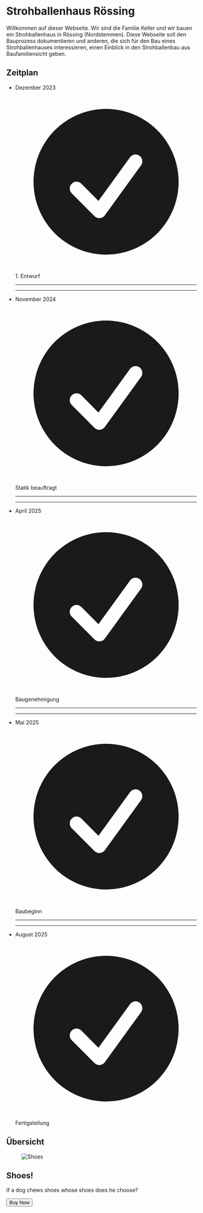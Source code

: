 # Strohballenhaus Rössing

Willkommen auf dieser Webseite. Wir sind die Familie Keller und wir bauen ein
Strohballenhaus in Rössing (Nordstemmen). Diese Webseite soll den Bauprozess
dokumentieren und anderen, die sich für den Bau eines Strohballenhauses
interessieren, einen Einblick in den Strohballenbau aus Baufamiliensicht geben.

## Zeitplan

<div className="bg-base-200 rounded-lg flex justify-center p-4 mb-4">
<ul className="timeline-vertical timeline md:timeline-horizontal">
  <li>
    <div className="timeline-start">Dezember 2023</div>
    <div className="timeline-middle">
      <svg
        xmlns="http://www.w3.org/2000/svg"
        viewBox="0 0 20 20"
        fill="currentColor"
        className="h-5 w-5 text-primary">
        <path
          fill-rule="evenodd"
          d="M10 18a8 8 0 100-16 8 8 0 000 16zm3.857-9.809a.75.75 0 00-1.214-.882l-3.483 4.79-1.88-1.88a.75.75 0 10-1.06 1.061l2.5 2.5a.75.75 0 001.137-.089l4-5.5z"
          clip-rule="evenodd" />
      </svg>
    </div>
    <div className="timeline-end timeline-box">1. Entwurf</div>
    <hr className="bg-primary"/>
  </li>
  <li>
    <hr className="bg-primary" />
    <div className="timeline-start">November 2024</div>
    <div className="timeline-middle">
      <svg
        xmlns="http://www.w3.org/2000/svg"
        viewBox="0 0 20 20"
        fill="currentColor"
        className="h-5 w-5 text-primary">
        <path
          fill-rule="evenodd"
          d="M10 18a8 8 0 100-16 8 8 0 000 16zm3.857-9.809a.75.75 0 00-1.214-.882l-3.483 4.79-1.88-1.88a.75.75 0 10-1.06 1.061l2.5 2.5a.75.75 0 001.137-.089l4-5.5z"
          clip-rule="evenodd" />
      </svg>
    </div>
    <div className="timeline-end timeline-box">Statik beauftragt</div>
    <hr />
  </li>
  <li>
    <hr />
    <div className="timeline-start">April 2025</div>
    <div className="timeline-middle">
      <svg
        xmlns="http://www.w3.org/2000/svg"
        viewBox="0 0 20 20"
        fill="currentColor"
        className="h-5 w-5">
        <path
          fill-rule="evenodd"
          d="M10 18a8 8 0 100-16 8 8 0 000 16zm3.857-9.809a.75.75 0 00-1.214-.882l-3.483 4.79-1.88-1.88a.75.75 0 10-1.06 1.061l2.5 2.5a.75.75 0 001.137-.089l4-5.5z"
          clip-rule="evenodd" />
      </svg>
    </div>
    <div className="timeline-end timeline-box">Baugenehmigung</div>
    <hr />
  </li>
  <li>
    <hr />
    <div className="timeline-start">Mai 2025</div>
    <div className="timeline-middle">
      <svg
        xmlns="http://www.w3.org/2000/svg"
        viewBox="0 0 20 20"
        fill="currentColor"
        className="h-5 w-5">
        <path
          fill-rule="evenodd"
          d="M10 18a8 8 0 100-16 8 8 0 000 16zm3.857-9.809a.75.75 0 00-1.214-.882l-3.483 4.79-1.88-1.88a.75.75 0 10-1.06 1.061l2.5 2.5a.75.75 0 001.137-.089l4-5.5z"
          clip-rule="evenodd" />
      </svg>
    </div>
    <div className="timeline-end timeline-box">Baubeginn</div>
    <hr />
  </li>
  <li>
    <hr />
    <div className="timeline-start">August 2025</div>
    <div className="timeline-middle">
      <svg
        xmlns="http://www.w3.org/2000/svg"
        viewBox="0 0 20 20"
        fill="currentColor"
        className="h-5 w-5">
        <path
          fill-rule="evenodd"
          d="M10 18a8 8 0 100-16 8 8 0 000 16zm3.857-9.809a.75.75 0 00-1.214-.882l-3.483 4.79-1.88-1.88a.75.75 0 10-1.06 1.061l2.5 2.5a.75.75 0 001.137-.089l4-5.5z"
          clip-rule="evenodd" />
      </svg>
    </div>
    <div className="timeline-end timeline-box">Fertigstellung</div>
  </li>
</ul>
</div>

## Übersicht

<div className="grid grid-cols-1 md:grid-cols-3 gap-4">
<div className="card bg-base-100 w-96 shadow-xl">
  <figure>
    <img
      src="https://img.daisyui.com/images/stock/photo-1606107557195-0e29a4b5b4aa.webp"
      alt="Shoes" />
  </figure>
  <div className="card-body">
    <h2 className="card-title">Shoes!</h2>
    <p>If a dog chews shoes whose shoes does he choose?</p>
    <div className="card-actions justify-end">
      <button className="btn btn-primary">Buy Now</button>
    </div>
  </div>
</div>
</div>
